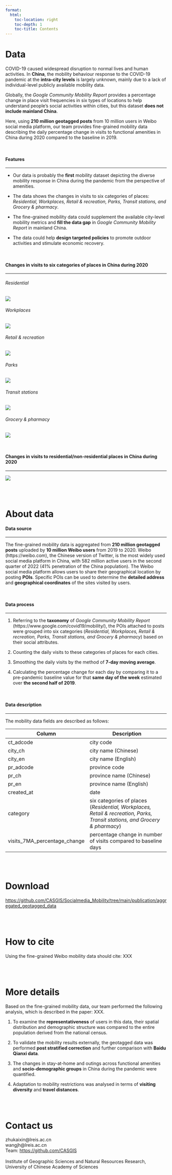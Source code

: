 ```yaml
---
format:
  html:
    toc-location: right
    toc-depth: 1
    toc-title: Contents
---
```


# Data

COVID-19 caused widespread disruption to normal lives and human activities. In **China**, the mobility behaviour response to the COVID-19 pandemic at the **intra-city levels** is largely unknown, mainly due to a lack of individual-level publicly available mobility data.

Globally, the *Google Community Mobility Report* provides a percentage change in place visit frequencies in six types of locations to help understand people's social activities within cities, but this dataset **does not include mainland China**.

Here, using **210 million geotagged posts** from 10 million users in Weibo social media platform, our team provides fine-grained mobility data describing the daily percentage change in visits to functional amenities in China during 2020 compared to the baseline in 2019.

<br>

#### Features

***

- Our data is probably the **first** mobility dataset depicting the diverse mobility response in China during the pandemic from the perspective of amenities.

- The data shows the changes in visits to six categories of places: *Residential, Workplaces, Retail & recreation, Parks, Transit stations, and Grocery & pharmacy*.

- The fine-grained mobility data could supplement the available city-level mobility metrics and **fill the data gap** in *Google Community Mobility Report* in mainland China.

- The data could help **design targeted policies** to promote outdoor activities and stimulate economic recovery.

<br>

#### Changes in visits to six categories of places in China during 2020

***

::: panel-tabset
###### Residential

![](img/fig1.png){fig-align="center"}

###### Workplaces

![](img/fig2.png){fig-align="center"}

###### Retail & recreation

![](img/fig3.png){fig-align="center"}

###### Parks

![](img/fig4.png){fig-align="center"}

###### Transit stations

![](img/fig5.png){fig-align="center"}

###### Grocery & pharmacy

![](img/fig6.png){fig-align="center"}
:::

<br>

#### Changes in visits to residential/non-residential places in China during 2020

***

![](img/fig7.png){fig-align="center"}

<br>
<br>

# About data

#### Data source

***

The fine-grained mobility data is aggregated from **210 million geotagged posts** uploaded by **10 million Weibo users** from 2019 to 2020. Weibo (https://weibo.com), the Chinese version of Twitter, is the most widely used social media platform in China, with 582 million active users in the second quarter of 2022 (41% penetration of the China population). The Weibo social media platform allows users to share their geographical location by posting **POIs**. Specific POIs can be used to determine the **detailed address** and **geographical coordinates** of the sites visited by users.

<br>

#### Data process

***

1. Referring to the **taxonomy** of *Google Community Mobility Report* (https://www.google.com/covid19/mobility/), the POIs attached to posts were grouped into six categories (*Residential, Workplaces, Retail & recreation, Parks, Transit stations, and Grocery & pharmacy*) based on their social attributes.

2. Counting the daily visits to these categories of places for each cities.

3. Smoothing the daily visits by the method of **7-day moving average**.

4. Calculating the percentage change for each day by comparing it to a pre-pandemic baseline value for that **same day of the week** estimated over **the second half of 2019**.

<br>

#### Data description

***

The mobility data fields are described as follows:<br>

| Column                       | Description                                                                                                                |
|-----------------|-------------------------------------------------------|
| ct_adcode                    | city code                                                                                                                  |
| city_ch                      | city name (Chinese)                                                                                                        |
| city_en                      | city name (English)                                                                                                        |
| pr_adcode                    | province code                                                                                                              |
| pr_ch                        | province name (Chinese)                                                                                                    |
| pr_en                        | province name (English)                                                                                                    |
| created_at                   | date                                                                                                                       |
| category                     | six categories of places (*Residential, Workplaces, Retail & recreation, Parks, Transit stations, and Grocery & pharmacy*) |
| visits_7MA_percentage_change | percentage change in number of visits compared to baseline days

<br>
<br>

# Download
<https://github.com/CASGIS/Socialmedia_Mobility/tree/main/publication/aggregated_geotagged_data>

<br>
<br>

# How to cite

Using the fine-grained Weibo mobility data should cite: XXX

<br>
<br>

# More details
Based on the fine-grained mobility data, our team performed the following analysis, which is described in the paper: XXX.

1. To examine the **representativeness** of users in this data, their spatial distribution and demographic structure was compared to the entire population derived from the national census.

2. To validate the mobility results externally, the geotagged data was performed **post stratified correction** and further comparison with **Baidu Qianxi data**.

3. The changes in stay-at-home and outings across functional amenities and **socio-demographic groups** in China during the pandemic were quantified.

4. Adaptation to mobility restrictions was analysed in terms of **visiting diversity** and **travel distances**.

<br>
<br>

# Contact us

zhukaixin\@lreis.ac.cn <br>
wangjh\@lreis.ac.cn <br>
Team: <https://github.com/CASGIS> <br> 
<br> 
Institute of Geographic Sciences and Natural Resources Research,<br>
University of Chinese Academy of Sciences
